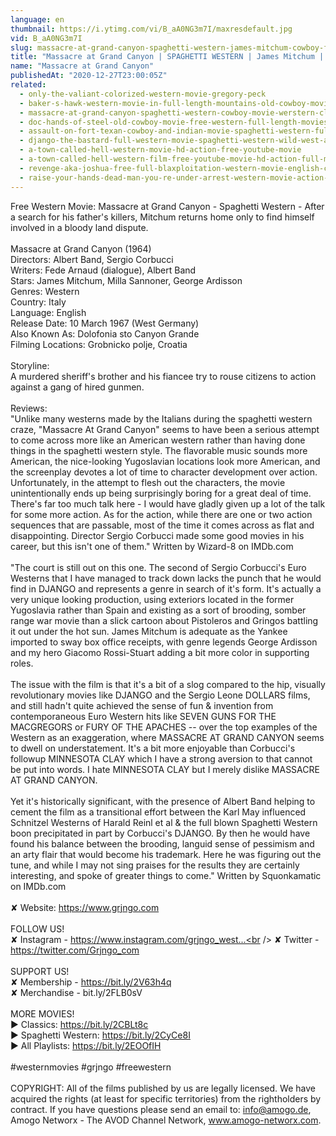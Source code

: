 ```yaml
---
language: en
thumbnail: https://i.ytimg.com/vi/B_aA0NG3m7I/maxresdefault.jpg
vid: B_aA0NG3m7I
slug: massacre-at-grand-canyon-spaghetti-western-james-mitchum-cowboy-free-westerns
title: "Massacre at Grand Canyon | SPAGHETTI WESTERN | James Mitchum | Cowboy | Free Westerns"
name: "Massacre at Grand Canyon"
publishedAt: "2020-12-27T23:00:05Z"
related:
  - only-the-valiant-colorized-western-movie-gregory-peck
  - baker-s-hawk-western-movie-in-full-length-mountains-old-cowboy-movie-english
  - massacre-at-grand-canyon-spaghetti-western-cowboy-movie-werstern-classic-english
  - doc-hands-of-steel-old-cowboy-movie-free-western-full-length-movies-free-youtube-movie
  - assault-on-fort-texan-cowboy-and-indian-movie-spaghetti-western-full-movie-western-movies
  - django-the-bastard-full-western-movie-spaghetti-western-wild-west-action
  - a-town-called-hell-western-movie-hd-action-free-youtube-movie
  - a-town-called-hell-western-film-free-youtube-movie-hd-action-full-movie
  - revenge-aka-joshua-free-full-blaxploitation-western-movie-english-classic-feature-film
  - raise-your-hands-dead-man-you-re-under-arrest-western-movie-action-romance
---
```


Free Western Movie: Massacre at Grand Canyon - Spaghetti Western - After a search for his father's killers, Mitchum returns home only to find himself involved in a bloody land dispute. <br />
<br />
Massacre at Grand Canyon (1964)<br />
Directors: Albert Band, Sergio Corbucci<br />
Writers: Fede Arnaud (dialogue), Albert Band<br />
Stars: James Mitchum, Milla Sannoner, George Ardisson<br />
Genres: Western<br />
Country: Italy<br />
Language: English<br />
Release Date: 10 March 1967 (West Germany) <br />
Also Known As: Dolofonia sto Canyon Grande <br />
Filming Locations: Grobnicko polje, Croatia<br />
<br />
Storyline:<br />
A murdered sheriff's brother and his fiancee try to rouse citizens to action against a gang of hired gunmen.<br />
<br />
Reviews:<br />
"Unlike many westerns made by the Italians during the spaghetti western craze, "Massacre At Grand Canyon" seems to have been a serious attempt to come across more like an American western rather than having done things in the spaghetti western style. The flavorable music sounds more American, the nice-looking Yugoslavian locations look more American, and the screenplay devotes a lot of time to character development over action. Unfortunately, in the attempt to flesh out the characters, the movie unintentionally ends up being surprisingly boring for a great deal of time. There's far too much talk here - I would have gladly given up a lot of the talk for some more action. As for the action, while there are one or two action sequences that are passable, most of the time it comes across as flat and disappointing. Director Sergio Corbucci made some good movies in his career, but this isn't one of them." Written by Wizard-8 on IMDb.com<br />
<br />
"The court is still out on this one. The second of Sergio Corbucci's Euro Westerns that I have managed to track down lacks the punch that he would find in DJANGO and represents a genre in search of it's form. It's actually a very unique looking production, using exteriors located in the former Yugoslavia rather than Spain and existing as a sort of brooding, somber range war movie than a slick cartoon about Pistoleros and Gringos battling it out under the hot sun. James Mitchum is adequate as the Yankee imported to sway box office receipts, with genre legends George Ardisson and my hero Giacomo Rossi-Stuart adding a bit more color in supporting roles.<br />
<br />
The issue with the film is that it's a bit of a slog compared to the hip, visually revolutionary movies like DJANGO and the Sergio Leone DOLLARS films, and still hadn't quite achieved the sense of fun & invention from contemporaneous Euro Western hits like SEVEN GUNS FOR THE MACGREGORS or FURY OF THE APACHES -- over the top examples of the Western as an exaggeration, where MASSACRE AT GRAND CANYON seems to dwell on understatement. It's a bit more enjoyable than Corbucci's followup MINNESOTA CLAY which I have a strong aversion to that cannot be put into words. I hate MINNESOTA CLAY but I merely dislike MASSACRE AT GRAND CANYON.<br />
<br />
Yet it's historically significant, with the presence of Albert Band helping to cement the film as a transitional effort between the Karl May influenced Schnitzel Westerns of Harald Reinl et al & the full blown Spaghetti Western boon precipitated in part by Corbucci's DJANGO. By then he would have found his balance between the brooding, languid sense of pessimism and an arty flair that would become his trademark. Here he was figuring out the tune, and while I may not sing praises for the results they are certainly interesting, and spoke of greater things to come." Written by Squonkamatic on IMDb.com <br />
<br />
✘ Website: https://www.grjngo.com<br />
<br />
FOLLOW US!<br />
✘ Instagram - https://www.instagram.com/grjngo_west...<br />
✘ Twitter - https://twitter.com/Grjngo_com<br />
<br />
SUPPORT US!<br />
✘ Membership - https://bit.ly/2V63h4q<br />
✘ Merchandise - bit.ly/2FLB0sV<br />
<br />
MORE MOVIES! <br />
► Classics: https://bit.ly/2CBLt8c <br />
► Spaghetti Western: https://bit.ly/2CyCe8I <br />
► All Playlists: https://bit.ly/2EOOfIH <br />
<br />
#westernmovies #grjngo #freewestern<br />
<br />
COPYRIGHT: All of the films published by us are legally licensed. We have acquired the rights (at least for specific territories) from the rightholders by contract. If you have questions please send an email to: info@amogo.de, Amogo Networx - The AVOD Channel Network, www.amogo-networx.com.